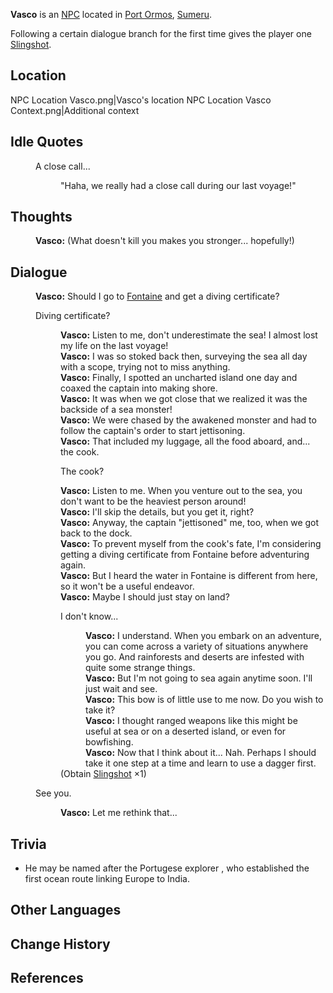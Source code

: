 {{Meta
<!-- Remove this template after adding the missing info -->
|missing_NPC_profile  = yes
}}
{{Character Infobox
|type             = NPC
|image            = NPC Vasco.png
|realname         = <!-- Optional, if different from in-game name -->
|deceased         = <!-- Past (for deceased prior to events of the game) or free response -->
|region           = Sumeru
|location         = 
|affiliation      = Adventurers' Guild
|title            = Adventurer

|ancestry         = <!-- Clan/family -->
|father           = 
|mother           = 
|spouse           = 
|sibling          = 
|child            = 
|relative         = 

|voiceEN          = [[imdb:nm8517409|Kevin Andrew Rivera]]<ref name="Kevin Andrew Rivera 2">Twitter: [https://twitter.com/KevinARiveraVO/status/1573098695708770305 EN VA Self Announcement]</ref>
|voiceCN          = 
|voiceJP          = 
|dialoguereward   = {{Card|Slingshot|1}}
}}
'''Vasco''' is an [[NPC]] located in [[Port Ormos]], [[Sumeru]].

Following a certain dialogue branch for the first time gives the player one [[Slingshot]].

==Location==
<gallery>
NPC Location Vasco.png|Vasco's location
NPC Location Vasco Context.png|Additional context
</gallery>
<!--
==Profile==
Detailed story/lore information goes here.
''(To be added.)''

===Personality===
''(To be added.)''

===Appearance===
Keep appearance section short and concise. Limit to 2 paragraphs with 3-4 sentences each.
''(To be added.)''

==Quests and Events==
{{Quests and Events}}
-->
==Idle Quotes==
{{Dialogue start}}
:{{DIcon|Idle}} A close call...
::{{A|VO Vasco 01.ogg}} "Haha, we really had a close call during our last voyage!"
{{Dialogue end}}

==Thoughts==
{{All Schemes to Know Explanation|name=Vasco}}
{{Dialogue start}}
:{{A|VO Vasco All Schemes to Know 01.ogg}} '''Vasco:''' (What doesn't kill you makes you stronger... hopefully!)
{{Dialogue end}}

==Dialogue==
{{Dialogue start}}
:'''Vasco:''' Should I go to [[Fontaine]] and get a diving certificate?
:{{DIcon}} Diving certificate?
::'''Vasco:''' Listen to me, don't underestimate the sea! I almost lost my life on the last voyage!
::'''Vasco:''' I was so stoked back then, surveying the sea all day with a scope, trying not to miss anything.
::'''Vasco:''' Finally, I spotted an uncharted island one day and coaxed the captain into making shore.
::'''Vasco:''' It was when we got close that we realized it was the backside of a sea monster!
::'''Vasco:''' We were chased by the awakened monster and had to follow the captain's order to start jettisoning.
::'''Vasco:''' That included my luggage, all the food aboard, and... the cook.
::{{DIcon}} The cook?
::'''Vasco:''' Listen to me. When you venture out to the sea, you don't want to be the heaviest person around!
::'''Vasco:''' I'll skip the details, but you get it, right?
::'''Vasco:''' Anyway, the captain "jettisoned" me, too, when we got back to the dock.
::'''Vasco:''' To prevent myself from the cook's fate, I'm considering getting a diving certificate from Fontaine before adventuring again.
::'''Vasco:''' But I heard the water in Fontaine is different from here, so it won't be a useful endeavor.
::'''Vasco:''' Maybe I should just stay on land?
::{{DIcon|Reward}} I don't know...
:::'''Vasco:''' I understand. When you embark on an adventure, you can come across a variety of situations anywhere you go. And rainforests and deserts are infested with quite some strange things.
:::'''Vasco:''' But I'm not going to sea again anytime soon. I'll just wait and see.
:::'''Vasco:''' This bow is of little use to me now. Do you wish to take it?
:::'''Vasco:''' I thought ranged weapons like this might be useful at sea or on a deserted island, or even for bowfishing.
:::'''Vasco:''' Now that I think about it... Nah. Perhaps I should take it one step at a time and learn to use a dagger first.
::;(Obtain [[Slingshot]] ×1)
:{{DIcon}} See you.
::'''Vasco:''' Let me rethink that...
{{Dialogue end}}
<!--
==Event Dialogue==
===Event Name===
{{Dialogue start}}
:'''{{subst:PAGENAME}}:'''
{{Dialogue end}}
-->
==Trivia==
* He may be named after the Portugese explorer {{w|Vasco da Gama}}, who established the first ocean route linking Europe to India.

==Other Languages==
{{Other Languages
|default_hidden = 1
|en      = Vasco
|zhs     = 维斯科
|zhs_rm  = Wéisīkē
|zht     = 維斯科
|zht_rm  = Wéisīkē
|ja      = ヴァスコ
|ja_rm   = Vasuko
|ko      = 바스코
|ko_rm   = Baseuko
|es      = Vasco
|fr      = Vasco
|ru      = Васко
|th      = Vasco
|vi      = Vasco
|de      = Vasco
|id      = Vasco
|pt      = Vasco
|tr      = Vasco
|it      = Vasco
}}

==Change History==
{{Change History|3.0}}

==References==
{{Reflist}}